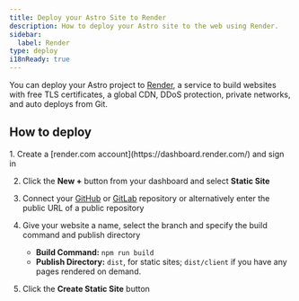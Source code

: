 ```yaml
---
title: Deploy your Astro Site to Render
description: How to deploy your Astro site to the web using Render.
sidebar:
  label: Render
type: deploy
i18nReady: true
---
```


You can deploy your Astro project to [Render](https://render.com/), a service to build websites with free TLS certificates, a global CDN, DDoS protection, private networks, and auto deploys from Git.

## How to deploy

<Steps>
1. Create a [render.com account](https://dashboard.render.com/) and sign in

2. Click the **New +** button from your dashboard and select **Static Site**

3. Connect your [GitHub](https://github.com/) or [GitLab](https://about.gitlab.com/) repository or alternatively enter the public URL of a public repository

4. Give your website a name, select the branch and specify the build command and publish directory

   - **Build Command:** `npm run build`
   - **Publish Directory:** `dist`, for static sites; `dist/client` if you have any pages rendered on demand.

5. Click the **Create Static Site** button
</Steps>
